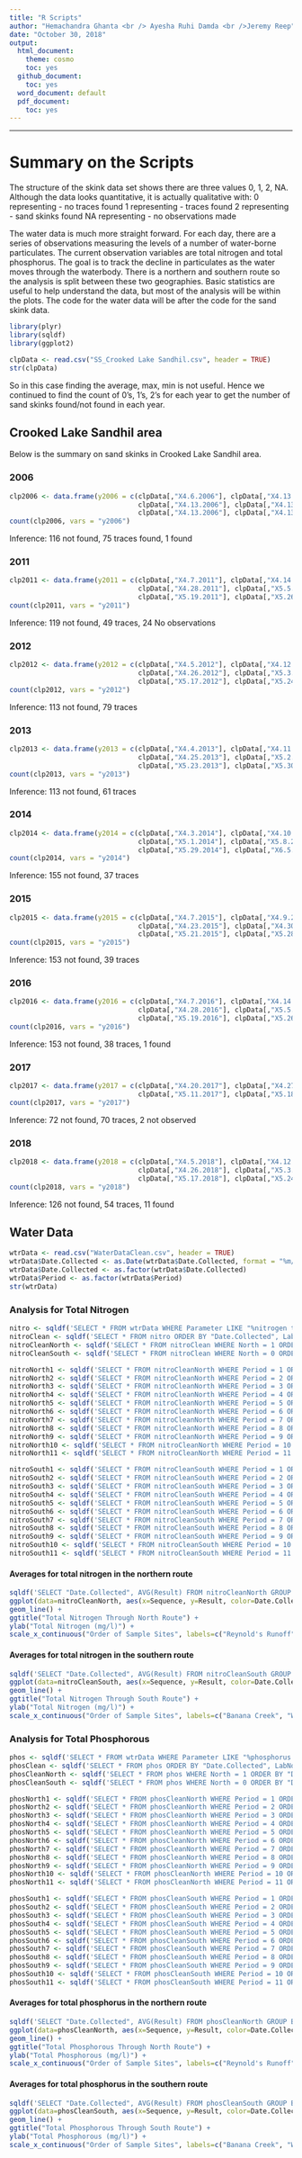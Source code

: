 ```yaml
---
title: "R Scripts"
author: "Hemachandra Ghanta <br /> Ayesha Ruhi Damda <br />Jeremy Reep"
date: "October 30, 2018"
output:
  html_document:
    theme: cosmo
    toc: yes
  github_document:
    toc: yes
  word_document: default
  pdf_document:
    toc: yes
---
```

* * *
# Summary on the Scripts
The structure of the skink data set shows there are three values 0, 1, 2, NA. Although the data looks quantitative, it is actually qualitative with:
0 representing - no traces found
1 representing - traces found
2 representing - sand skinks found
NA representing - no observations made

The water data is much more straight forward. For each day, there are a series of observations measuring the levels of a number of water-borne particulates. The current observation variables are total nitrogen and total phosphorus. The goal is to track the decline in particulates as the water moves through the waterbody. There is a northern and southern route so the analysis is split between these two geographies. Basic statistics are useful to help understand the data, but most of the analysis will be within the plots. The code for the water data will be after the code for the sand skink data.

```r
library(plyr)
library(sqldf)
library(ggplot2)
```

```r
clpData <- read.csv("SS_Crooked Lake Sandhil.csv", header = TRUE)
str(clpData)
```


So in this case finding the average, max, min is not useful. Hence we continued to find the count of 0's, 1's, 2's for each year to get the number of sand skinks found/not found in each year.

## Crooked Lake Sandhil area

Below is the summary on sand skinks in Crooked Lake Sandhil area.

### 2006

```r
clp2006 <- data.frame(y2006 = c(clpData[,"X4.6.2006"], clpData[,"X4.13.2006"], clpData[,"X4.13.2006"],
                                clpData[,"X4.13.2006"], clpData[,"X4.13.2006"], clpData[,"X4.13.2006"],
                                clpData[,"X4.13.2006"], clpData[,"X4.13.2006"]))
count(clp2006, vars = "y2006")
```
Inference: 116 not found, 75 traces found, 1 found

### 2011
```r
clp2011 <- data.frame(y2011 = c(clpData[,"X4.7.2011"], clpData[,"X4.14.2011"], clpData[,"X4.21.2011"],
                                clpData[,"X4.28.2011"], clpData[,"X5.5.2011"], clpData[,"X5.12.2011"],
                                clpData[,"X5.19.2011"], clpData[,"X5.26.2011"]))
count(clp2011, vars = "y2011")
```
Inference: 119 not found, 49 traces, 24 No observations 

### 2012
```r
clp2012 <- data.frame(y2012 = c(clpData[,"X4.5.2012"], clpData[,"X4.12.2012"], clpData[,"X4.19.2012"],
                                clpData[,"X4.26.2012"], clpData[,"X5.3.2012"], clpData[,"X5.10.2012"],
                                clpData[,"X5.17.2012"], clpData[,"X5.24.2012"]))
count(clp2012, vars = "y2012")
```
Inference: 113 not found, 79 traces

### 2013
```r
clp2013 <- data.frame(y2013 = c(clpData[,"X4.4.2013"], clpData[,"X4.11.2013"], clpData[,"X4.18.2013"],
                                clpData[,"X4.25.2013"], clpData[,"X5.2.2013"], clpData[,"X5.19.2013"],
                                clpData[,"X5.23.2013"], clpData[,"X5.30.2013"]))
count(clp2013, vars = "y2013")
```
Inference: 113 not found, 61 traces

### 2014
```r
clp2014 <- data.frame(y2014 = c(clpData[,"X4.3.2014"], clpData[,"X4.10.2014"], clpData[,"X4.24.2014"],
                                clpData[,"X5.1.2014"], clpData[,"X5.8.2014"], clpData[,"X5.22.2014"],
                                clpData[,"X5.29.2014"], clpData[,"X6.5.2014"]))
count(clp2014, vars = "y2014")
```
Inference: 155 not found, 37 traces

### 2015
```r
clp2015 <- data.frame(y2015 = c(clpData[,"X4.7.2015"], clpData[,"X4.9.2015"], clpData[,"X4.16.2015"],
                                clpData[,"X4.23.2015"], clpData[,"X4.30.2015"], clpData[,"X5.14.2015"],
                                clpData[,"X5.21.2015"], clpData[,"X5.28.2015"]))
count(clp2015, vars = "y2015")
```
Inference: 153 not found, 39 traces

### 2016
```r
clp2016 <- data.frame(y2016 = c(clpData[,"X4.7.2016"], clpData[,"X4.14.2016"], clpData[,"X4.21.2016"],
                                clpData[,"X4.28.2016"], clpData[,"X5.5.2016"], clpData[,"X5.12.2016"],
                                clpData[,"X5.19.2016"], clpData[,"X5.26.2016"]))
count(clp2016, vars = "y2016")
```
Inference: 153 not found, 38 traces, 1 found

### 2017
```r
clp2017 <- data.frame(y2017 = c(clpData[,"X4.20.2017"], clpData[,"X4.27.2017"], clpData[,"X5.4.2017"],
                                clpData[,"X5.11.2017"], clpData[,"X5.18.2017"], clpData[,"X5.25.2017"]))
count(clp2017, vars = "y2017")
```
Inference: 72 not found, 70 traces, 2 not observed

### 2018
```r
clp2018 <- data.frame(y2018 = c(clpData[,"X4.5.2018"], clpData[,"X4.12.2018"], clpData[,"X4.19.2018"],
                                clpData[,"X4.26.2018"], clpData[,"X5.3.2018"], clpData[,"X5.10.2018"],
                                clpData[,"X5.17.2018"], clpData[,"X5.24.2018"]))
count(clp2018, vars = "y2018")
```
Inference: 126 not found, 54 traces, 11 found

## Water Data

```r
wtrData <- read.csv("WaterDataClean.csv", header = TRUE)
wtrData$Date.Collected <- as.Date(wtrData$Date.Collected, format = "%m/%d/%y")
wtrData$Date.Collected <- as.factor(wtrData$Date.Collected)
wtrData$Period <- as.factor(wtrData$Period)
str(wtrData)
```

### Analysis for Total Nitrogen

```r
nitro <- sqldf('SELECT * FROM wtrData WHERE Parameter LIKE "%nitrogen total%"')
nitroClean <- sqldf('SELECT * FROM nitro ORDER BY "Date.Collected", LabNo')
nitroCleanNorth <- sqldf('SELECT * FROM nitroClean WHERE North = 1 ORDER BY "Date.Collected", Sequence')
nitroCleanSouth <- sqldf('SELECT * FROM nitroClean WHERE North = 0 ORDER BY "Date.Collected", Sequence')

nitroNorth1 <- sqldf('SELECT * FROM nitroCleanNorth WHERE Period = 1 ORDER BY Sequence')
nitroNorth2 <- sqldf('SELECT * FROM nitroCleanNorth WHERE Period = 2 ORDER BY Sequence')
nitroNorth3 <- sqldf('SELECT * FROM nitroCleanNorth WHERE Period = 3 ORDER BY Sequence')
nitroNorth4 <- sqldf('SELECT * FROM nitroCleanNorth WHERE Period = 4 ORDER BY Sequence')
nitroNorth5 <- sqldf('SELECT * FROM nitroCleanNorth WHERE Period = 5 ORDER BY Sequence')
nitroNorth6 <- sqldf('SELECT * FROM nitroCleanNorth WHERE Period = 6 ORDER BY Sequence')
nitroNorth7 <- sqldf('SELECT * FROM nitroCleanNorth WHERE Period = 7 ORDER BY Sequence')
nitroNorth8 <- sqldf('SELECT * FROM nitroCleanNorth WHERE Period = 8 ORDER BY Sequence')
nitroNorth9 <- sqldf('SELECT * FROM nitroCleanNorth WHERE Period = 9 ORDER BY Sequence')
nitroNorth10 <- sqldf('SELECT * FROM nitroCleanNorth WHERE Period = 10 ORDER BY Sequence')
nitroNorth11 <- sqldf('SELECT * FROM nitroCleanNorth WHERE Period = 11 ORDER BY Sequence')

nitroSouth1 <- sqldf('SELECT * FROM nitroCleanSouth WHERE Period = 1 ORDER BY Sequence')
nitroSouth2 <- sqldf('SELECT * FROM nitroCleanSouth WHERE Period = 2 ORDER BY Sequence')
nitroSouth3 <- sqldf('SELECT * FROM nitroCleanSouth WHERE Period = 3 ORDER BY Sequence')
nitroSouth4 <- sqldf('SELECT * FROM nitroCleanSouth WHERE Period = 4 ORDER BY Sequence')
nitroSouth5 <- sqldf('SELECT * FROM nitroCleanSouth WHERE Period = 5 ORDER BY Sequence')
nitroSouth6 <- sqldf('SELECT * FROM nitroCleanSouth WHERE Period = 6 ORDER BY Sequence')
nitroSouth7 <- sqldf('SELECT * FROM nitroCleanSouth WHERE Period = 7 ORDER BY Sequence')
nitroSouth8 <- sqldf('SELECT * FROM nitroCleanSouth WHERE Period = 8 ORDER BY Sequence')
nitroSouth9 <- sqldf('SELECT * FROM nitroCleanSouth WHERE Period = 9 ORDER BY Sequence')
nitroSouth10 <- sqldf('SELECT * FROM nitroCleanSouth WHERE Period = 10 ORDER BY Sequence')
nitroSouth11 <- sqldf('SELECT * FROM nitroCleanSouth WHERE Period = 11 ORDER BY Sequence')
```

#### Averages for total nitrogen in the northern route

```r
sqldf('SELECT "Date.Collected", AVG(Result) FROM nitroCleanNorth GROUP BY "Date.Collected"')
ggplot(data=nitroCleanNorth, aes(x=Sequence, y=Result, color=Date.Collected)) +
geom_line() +
ggtitle("Total Nitrogen Through North Route") +
ylab("Total Nitrogen (mg/l)") +
scale_x_continuous("Order of Sample Sites", labels=c("Reynold's Runoff", "Flooded Road", "Wading Bird North", "Heron Hideout", "Outflow Pipes"))
```

#### Averages for total nitrogen in the southern route

```r
sqldf('SELECT "Date.Collected", AVG(Result) FROM nitroCleanSouth GROUP BY "Date.Collected"')
ggplot(data=nitroCleanSouth, aes(x=Sequence, y=Result, color=Date.Collected)) +
geom_line() +
ggtitle("Total Nitrogen Through South Route") +
ylab("Total Nitrogen (mg/l)") +
scale_x_continuous("Order of Sample Sites", labels=c("Banana Creek", "Wading Bird South", "Eagle Roost Rd", "Canal Outflow"))
```

### Analysis for Total Phosphorous

```r
phos <- sqldf('SELECT * FROM wtrData WHERE Parameter LIKE "%phosphorus total%"')
phosClean <- sqldf('SELECT * FROM phos ORDER BY "Date.Collected", LabNo')
phosCleanNorth <- sqldf('SELECT * FROM phos WHERE North = 1 ORDER BY "Date.Collected", Sequence')
phosCleanSouth <- sqldf('SELECT * FROM phos WHERE North = 0 ORDER BY "Date.Collected", Sequence')

phosNorth1 <- sqldf('SELECT * FROM phosCleanNorth WHERE Period = 1 ORDER BY Sequence')
phosNorth2 <- sqldf('SELECT * FROM phosCleanNorth WHERE Period = 2 ORDER BY Sequence')
phosNorth3 <- sqldf('SELECT * FROM phosCleanNorth WHERE Period = 3 ORDER BY Sequence')
phosNorth4 <- sqldf('SELECT * FROM phosCleanNorth WHERE Period = 4 ORDER BY Sequence')
phosNorth5 <- sqldf('SELECT * FROM phosCleanNorth WHERE Period = 5 ORDER BY Sequence')
phosNorth6 <- sqldf('SELECT * FROM phosCleanNorth WHERE Period = 6 ORDER BY Sequence')
phosNorth7 <- sqldf('SELECT * FROM phosCleanNorth WHERE Period = 7 ORDER BY Sequence')
phosNorth8 <- sqldf('SELECT * FROM phosCleanNorth WHERE Period = 8 ORDER BY Sequence')
phosNorth9 <- sqldf('SELECT * FROM phosCleanNorth WHERE Period = 9 ORDER BY Sequence')
phosNorth10 <- sqldf('SELECT * FROM phosCleanNorth WHERE Period = 10 ORDER BY Sequence')
phosNorth11 <- sqldf('SELECT * FROM phosCleanNorth WHERE Period = 11 ORDER BY Sequence')

phosSouth1 <- sqldf('SELECT * FROM phosCleanSouth WHERE Period = 1 ORDER BY Sequence')
phosSouth2 <- sqldf('SELECT * FROM phosCleanSouth WHERE Period = 2 ORDER BY Sequence')
phosSouth3 <- sqldf('SELECT * FROM phosCleanSouth WHERE Period = 3 ORDER BY Sequence')
phosSouth4 <- sqldf('SELECT * FROM phosCleanSouth WHERE Period = 4 ORDER BY Sequence')
phosSouth5 <- sqldf('SELECT * FROM phosCleanSouth WHERE Period = 5 ORDER BY Sequence')
phosSouth6 <- sqldf('SELECT * FROM phosCleanSouth WHERE Period = 6 ORDER BY Sequence')
phosSouth7 <- sqldf('SELECT * FROM phosCleanSouth WHERE Period = 7 ORDER BY Sequence')
phosSouth8 <- sqldf('SELECT * FROM phosCleanSouth WHERE Period = 8 ORDER BY Sequence')
phosSouth9 <- sqldf('SELECT * FROM phosCleanSouth WHERE Period = 9 ORDER BY Sequence')
phosSouth10 <- sqldf('SELECT * FROM phosCleanSouth WHERE Period = 10 ORDER BY Sequence')
phosSouth11 <- sqldf('SELECT * FROM phosCleanSouth WHERE Period = 11 ORDER BY Sequence')
```

#### Averages for total phosphorus in the northern route

```r
sqldf('SELECT "Date.Collected", AVG(Result) FROM phosCleanNorth GROUP BY "Date.Collected"')
ggplot(data=phosCleanNorth, aes(x=Sequence, y=Result, color=Date.Collected)) +
geom_line() +
ggtitle("Total Phosphorous Through North Route") +
ylab("Total Phosphorous (mg/l)") +
scale_x_continuous("Order of Sample Sites", labels=c("Reynold's Runoff", "Flooded Road", "Wading Bird North", "Heron Hideout", "Outflow Pipes"))
```

#### Averages for total phosphorus in the southern route

```r
sqldf('SELECT "Date.Collected", AVG(Result) FROM phosCleanSouth GROUP BY "Date.Collected"')
ggplot(data=phosCleanSouth, aes(x=Sequence, y=Result, color=Date.Collected)) +
geom_line() +
ggtitle("Total Phosphorous Through South Route") +
ylab("Total Phosphorous (mg/l)") +
scale_x_continuous("Order of Sample Sites", labels=c("Banana Creek", "Wading Bird South", "Eagle Roost Rd", "Canal Outflow"))
```